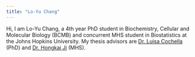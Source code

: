 ```yaml
---
title: "Lo-Yu Chang"
---
```


Hi, I am Lo-Yu Chang, a 4th year PhD student in Biochemistry, Cellular and Molecular Biology (BCMB) and concurrent MHS student in Biostatistics at the Johns Hopkins University. My thesis advisors are [Dr. Luisa Cochella](https://mbg.jhmi.edu/people/luisa-cochella-ph-d/) (PhD) and [Dr. Hongkai Ji](https://publichealth.jhu.edu/faculty/1943/hongkai-ji) (MHS).
